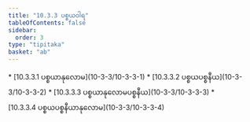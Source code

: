 ```yaml
---
title: "10.3.3 ပစ္စယဝါရ"
tableOfContents: false
sidebar:
  order: 3
type: "tipitaka"
basket: "ab"
---
```



<DynamicBreadcrumb />



<TableOfContents>
* [10.3.3.1 ပစ္စယာနုလောမ](10-3-3/10-3-3-1)
* [10.3.3.2 ပစ္စယပစ္စနီယ](10-3-3/10-3-3-2)
* [10.3.3.3 ပစ္စယာနုလောမပစ္စနီယ](10-3-3/10-3-3-3)
* [10.3.3.4 ပစ္စယပစ္စနီယာနုလောမ](10-3-3/10-3-3-4)
</TableOfContents>
